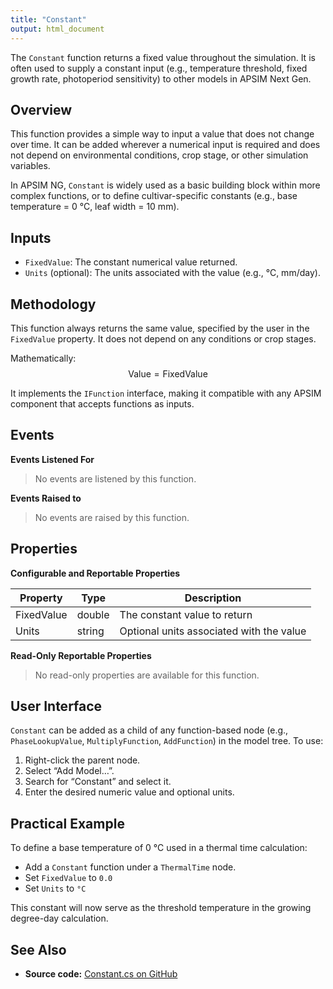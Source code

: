 ```yaml
---
title: "Constant"
output: html_document
---
```


The `Constant` function returns a fixed value throughout the simulation. It is often used to supply a constant input (e.g., temperature threshold, fixed growth rate, photoperiod sensitivity) to other models in APSIM Next Gen.

## Overview

This function provides a simple way to input a value that does not change over time. It can be added wherever a numerical input is required and does not depend on environmental conditions, crop stage, or other simulation variables.

In APSIM NG, `Constant` is widely used as a basic building block within more complex functions, or to define cultivar-specific constants (e.g., base temperature = 0 °C, leaf width = 10 mm).

## Inputs

- `FixedValue`: The constant numerical value returned.
- `Units` (optional): The units associated with the value (e.g., °C, mm/day).

## Methodology

This function always returns the same value, specified by the user in the `FixedValue` property. It does not depend on any conditions or crop stages.

Mathematically:
$$
\text{Value} = \text{FixedValue}
$$

It implements the `IFunction` interface, making it compatible with any APSIM component that accepts functions as inputs.

## Events

**Events Listened For**

> No events are listened by this function.

**Events Raised to**

> No events are raised by this function.

## Properties

**Configurable and Reportable Properties**

| Property     | Type    | Description                              |
|--------------|---------|------------------------------------------|
| FixedValue   | double  | The constant value to return             |
| Units        | string  | Optional units associated with the value |

**Read-Only Reportable Properties**

> No read-only properties are available for this function.

## User Interface

`Constant` can be added as a child of any function-based node (e.g., `PhaseLookupValue`, `MultiplyFunction`, `AddFunction`) in the model tree. To use:

1. Right-click the parent node.
2. Select "Add Model...".
3. Search for "Constant" and select it.
4. Enter the desired numeric value and optional units.

## Practical Example

To define a base temperature of 0 °C used in a thermal time calculation:

- Add a `Constant` function under a `ThermalTime` node.
- Set `FixedValue` to `0.0`
- Set `Units` to `°C`

This constant will now serve as the threshold temperature in the growing degree-day calculation.

## See Also

* **Source code:** [Constant.cs on GitHub](http://github.com/APSIMInitiative/ApsimX/blob/master/Models/Functions/Constant.cs)
